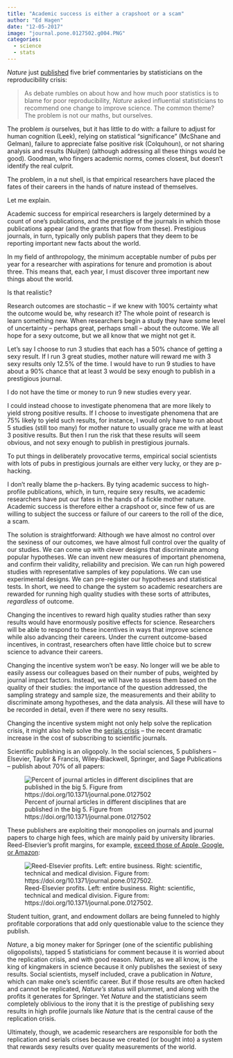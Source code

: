 ```yaml
---
title: "Academic success is either a crapshoot or a scam"
author: "Ed Hagen"
date: "12-05-2017"
image: "journal.pone.0127502.g004.PNG"
categories:
  - science
  - stats
---
```


*Nature* just [published](http://dx.doi.org/10.1038/d41586-017-07522-z) five brief commentaries by statisticians on the reproducibility crisis:

>As debate rumbles on about how and how much poor statistics is to blame for poor reproducibility, *Nature* asked influential statisticians to recommend one change to improve science. The common theme? The problem is not our maths, but ourselves.

The problem *is* ourselves, but it has little to do with: a failure to adjust for human cognition (Leek), relying on statistical "significance" (McShane and Gelman), failure to appreciate false positive risk (Colquhoun), or not sharing analysis and results (Nuijten) (although addressing all these things would be good). Goodman, who fingers academic norms, comes closest, but doesn't identify the real culprit.

The problem, in a nut shell, is that empirical researchers have placed the fates of their careers in the hands of nature instead of themselves. 

Let me explain. 

Academic success for empirical researchers is largely determined by a count of one's publications, and the prestige of the journals in which those publications appear (and the grants that flow from these). Prestigious journals, in turn, typically only publish papers that they deem to be reporting important new facts about the world. 

In my field of anthropology, the minimum acceptable number of pubs per year for a researcher with aspirations for tenure and promotion is about three. This means that, each year, I must discover three important new things about the world.

Is that realistic?

Research outcomes are stochastic -- if we knew with 100% certainty what the outcome would be, why research it? The whole point of research is learn something new. When researchers begin a study they have some level of uncertainty -- perhaps great, perhaps small -- about the outcome. We all hope for a sexy outcome, but we all know that we might not get it.

Let's say I choose to run 3 studies that each has a 50% chance of getting a sexy result. If I run 3 great studies, mother nature will reward me with 3 sexy results only 12.5% of the time. I would have to run 9 studies to have about a 90% chance that at least 3 would be sexy enough to publish in a prestigious journal. 

I do not have the time or money to run 9 new studies every year.

I could instead choose to investigate phenomena that are more likely to yield strong positive results. If I choose to investigate phenomena that are 75% likely to yield such results, for instance, I would only have to run about 5 studies (still too many) for mother nature to usually grace me with at least 3 positive results. But then I run the risk that these results will seem obvious, and not sexy enough to publish in prestigious journals.

To put things in deliberately provocative terms, empirical social scientists with lots of pubs in prestigious journals are either very lucky, or they are p-hacking.

I don't really blame the p-hackers. By tying academic success to high-profile publications, which, in turn, require sexy results, we academic researchers have put our fates in the hands of a fickle mother nature. Academic success is therefore either a crapshoot or, since few of us are willing to subject the success or failure of our careers to the roll of the dice, a scam.

The solution is straightforward: Although we have almost no control over the sexiness of our outcomes, we have almost full control over the quality of our studies. We can come up with clever designs that discriminate among popular hypotheses. We can invent new measures of important phenomena, and confirm their validity, reliability and precision. We can run high powered studies with representative samples of key populations. We can use experimental designs. We can pre-register our hypotheses and statistical tests. In short, we need to change the system so academic researchers are rewarded for running high quality studies with these sorts of attributes, *regardless* of outcome. 

Changing the incentives to reward high quality studies rather than sexy results would have enormously positive effects for science. Researchers will be able to respond to these incentives in ways that improve science while also advancing their careers. Under the current outcome-based incentives, in contrast, researchers often have little choice but to screw science to advance their careers.

Changing the incentive system won't be easy. No longer will we be able to easily assess our colleagues based on their number of pubs, weighted by journal impact factors. Instead, we will have to assess them based on the quality of their studies: the importance of the question addressed, the sampling strategy and sample size, the measurements and their ability to discriminate among hypotheses, and the data analysis. All these will have to be recorded in detail, even if there were no sexy results. 

Changing the incentive system might not only help solve the replication crisis, it might also help solve the [serials crisis](https://en.wikipedia.org/wiki/Serials_crisis) -- the recent dramatic increase in the cost of subscribing to scientific journals.

Scientific publishing is an oligopoly. In the social sciences, 5 publishers -- Elsevier, Taylor & Francis, Wiley-Blackwell, Springer, and Sage Publications -- publish about 70\% of all papers:

![Percent of journal articles in different disciplines that are published in the big 5. Figure from https://doi.org/10.1371/journal.pone.0127502](journal.pone.0127502.g004.PNG)

These publishers are exploiting their monopolies on journals and journal papers to charge high fees, which are mainly paid by university libraries. Reed-Elsevier's profit margins, for example, [exceed those of Apple, Google, or Amazon](https://www.theguardian.com/science/2017/jun/27/profitable-business-scientific-publishing-bad-for-science):

![Reed-Elsevier profits. Left: entire business. Right: scientific, technical and medical division. Figure from: https://doi.org/10.1371/journal.pone.0127502.](journal.pone.0127502.g007.PNG)

Student tuition, grant, and endowment dollars are being funneled to highly profitable corporations that add only questionable value to the science they publish.

*Nature*, a big money maker for Springer (one of the scientific publishing oligopolists), tapped 5 statisticians for comment because it is worried about the replication crisis, and with good reason. *Nature*, as we all know, is the king of kingmakers in science because it only publishes the sexiest of sexy results. Social scientists, myself included, crave a publication in *Nature*, which can make one's scientific career. But if those results are often hacked and cannot be replicated, *Nature's* status will plummet, and along with the profits it generates for Springer. Yet *Nature* and the statisticians seem completely oblivious to the irony that it is the prestige of publishing sexy results in high profile journals like *Nature* that is the central cause of the replication crisis.

Ultimately, though, we academic researchers are responsible for both the replication and serials crises because we created (or bought into) a system that rewards sexy results over quality measurements of the world.